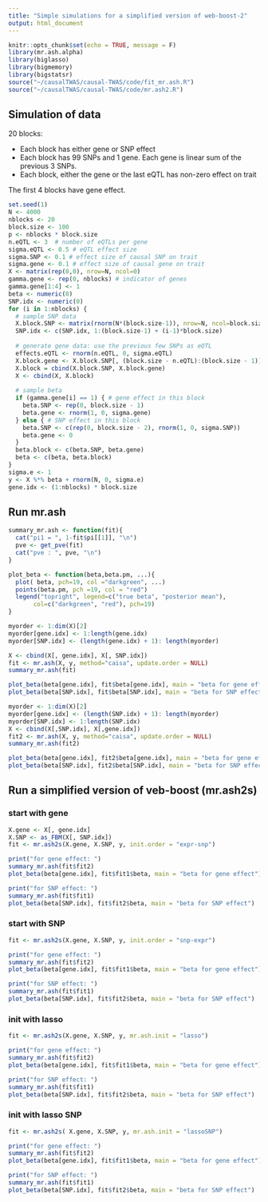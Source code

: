 ```yaml
---
title: "Simple simulations for a simplified version of web-boost-2"
output: html_document
---
```


```r
knitr::opts_chunk$set(echo = TRUE, message = F)
library(mr.ash.alpha)
library(biglasso)
library(bigmemory)
library(bigstatsr)
source("~/causalTWAS/causal-TWAS/code/fit_mr.ash.R")
source("~/causalTWAS/causal-TWAS/code/mr.ash2.R")
```

## Simulation of data

20 blocks:

* Each block has either gene or SNP effect
* Each block has 99 SNPs and 1 gene. Each gene is linear sum of the previous 3 SNPs. 
* Each block, either the gene or the last eQTL has non-zero effect on trait

The first 4 blocks have gene effect.

```r
set.seed(1)
N <- 4000
nblocks <- 20
block.size <- 100
p <- nblocks * block.size
n.eQTL <- 3  # number of eQTLs per gene
sigma.eQTL <- 0.5 # eQTL effect size
sigma.SNP <- 0.1 # effect size of causal SNP on trait
sigma.gene <- 0.1 # effect size of causal gene on trait
X <- matrix(rep(0,0), nrow=N, ncol=0)
gamma.gene <- rep(0, nblocks) # indicator of genes
gamma.gene[1:4] <- 1 
beta <- numeric(0)
SNP.idx <- numeric(0)
for (i in 1:nblocks) {
  # sample SNP data
  X.block.SNP <- matrix(rnorm(N*(block.size-1)), nrow=N, ncol=block.size-1)
  SNP.idx <- c(SNP.idx, 1:(block.size-1) + (i-1)*block.size)
  
  # generate gene data: use the previous few SNPs as eQTL
  effects.eQTL <- rnorm(n.eQTL, 0, sigma.eQTL)
  X.block.gene <- X.block.SNP[, (block.size - n.eQTL):(block.size - 1)] %*% effects.eQTL
  X.block = cbind(X.block.SNP, X.block.gene)
  X <- cbind(X, X.block)
  
  # sample beta
  if (gamma.gene[i] == 1) { # gene effect in this block
    beta.SNP <- rep(0, block.size - 1)
    beta.gene <- rnorm(1, 0, sigma.gene)
  } else { # SNP effect in this block
    beta.SNP <- c(rep(0, block.size - 2), rnorm(1, 0, sigma.SNP))
    beta.gene <- 0
  }
  beta.block <- c(beta.SNP, beta.gene)
  beta <- c(beta, beta.block)
}
sigma.e <- 1
y <- X %*% beta + rnorm(N, 0, sigma.e)
gene.idx <- (1:nblocks) * block.size
```

## Run mr.ash

```r
summary_mr.ash <- function(fit){
  cat("pi1 = ", 1-fit$pi[[1]], "\n")
  pve <- get_pve(fit)
  cat("pve : ", pve, "\n")
}

plot_beta <- function(beta,beta.pm, ...){
  plot( beta, pch=19, col ="darkgreen", ...)
  points(beta.pm, pch =19, col = "red")
  legend("topright", legend=c("true beta", "posterior mean"),
       col=c("darkgreen", "red"), pch=19)
}

```

```r
myorder <- 1:dim(X)[2]
myorder[gene.idx] <- 1:length(gene.idx)
myorder[SNP.idx] <- (length(gene.idx) + 1): length(myorder)

X <- cbind(X[, gene.idx], X[, SNP.idx])
fit <- mr.ash(X, y, method="caisa", update.order = NULL)
summary_mr.ash(fit)

plot_beta(beta[gene.idx], fit$beta[gene.idx], main = "beta for gene effect")
plot_beta(beta[SNP.idx], fit$beta[SNP.idx], main = "beta for SNP effect")
```

```r
myorder <- 1:dim(X)[2]
myorder[gene.idx] <- (length(SNP.idx) + 1): length(myorder)
myorder[SNP.idx] <- 1:length(SNP.idx)
X <- cbind(X[,SNP.idx], X[,gene.idx])
fit2 <- mr.ash(X, y, method="caisa", update.order = NULL)
summary_mr.ash(fit2)

plot_beta(beta[gene.idx], fit2$beta[gene.idx], main = "beta for gene effect")
plot_beta(beta[SNP.idx], fit2$beta[SNP.idx], main = "beta for SNP effect")
```

## Run a simplified version of veb-boost (mr.ash2s)

### start with gene

```r
X.gene <- X[, gene.idx]
X.SNP <- as_FBM(X[, SNP.idx])
fit <- mr.ash2s(X.gene, X.SNP, y, init.order = "expr-snp")

print("for gene effect: ")
summary_mr.ash(fit$fit2)
plot_beta(beta[gene.idx], fit$fit1$beta, main = "beta for gene effect")

print("for SNP effect: ")
summary_mr.ash(fit$fit1)
plot_beta(beta[SNP.idx], fit$fit2$beta, main = "beta for SNP effect")
```

### start with SNP

```r
fit <- mr.ash2s(X.gene, X.SNP, y, init.order = "snp-expr")

print("for gene effect: ")
summary_mr.ash(fit$fit2)
plot_beta(beta[gene.idx], fit$fit1$beta, main = "beta for gene effect")

print("for SNP effect: ")
summary_mr.ash(fit$fit1)
plot_beta(beta[SNP.idx], fit$fit2$beta, main = "beta for SNP effect")
```

### init with lasso

```r
fit <- mr.ash2s(X.gene, X.SNP, y, mr.ash.init = "lasso")

print("for gene effect: ")
summary_mr.ash(fit$fit2)
plot_beta(beta[gene.idx], fit$fit1$beta, main = "beta for gene effect")

print("for SNP effect: ")
summary_mr.ash(fit$fit1)
plot_beta(beta[SNP.idx], fit$fit2$beta, main = "beta for SNP effect")
```

### init with lasso SNP

```r
fit <- mr.ash2s( X.gene, X.SNP, y, mr.ash.init = "lassoSNP")

print("for gene effect: ")
summary_mr.ash(fit$fit2)
plot_beta(beta[gene.idx], fit$fit1$beta, main = "beta for gene effect")

print("for SNP effect: ")
summary_mr.ash(fit$fit1)
plot_beta(beta[SNP.idx], fit$fit2$beta, main = "beta for SNP effect")
```

